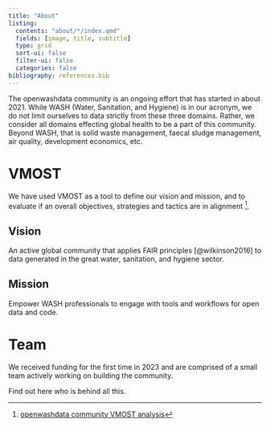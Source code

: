 ```yaml
---
title: "About"
listing:
  contents: "about/*/index.qmd"
  fields: [image, title, subtitle]
  type: grid
  sort-ui: false
  filter-ui: false
  categories: false
bibliography: references.bib
---
```


The openwashdata community is an ongoing effort that has started in about 2021. While WASH (Water, Sanitation, and Hygiene) is in our acronym, we do not limit ourselves to data strictly from these three domains. Rather, we consider all domains effecting global health to be a part of this community. Beyond WASH, that is solid waste management, faecal sludge management, air quality, development economics, etc.

# VMOST

We have used VMOST as a tool to define our vision and mission, and to evaluate if an overall objectives, strategies and tactics are in alignment [^1].

[^1]: [openwashdata community VMOST analysis](/pages/gallery/vmost/)

## Vision

An active global community that applies FAIR principles [@wilkinson2016] to data generated in the great water, sanitation, and hygiene sector.

## Mission

Empower WASH professionals to engage with tools and workflows for open data and code.

# Team

We received funding for the first time in 2023 and are comprised of a small team actively working on building the community.

Find out here who is behind all this.
